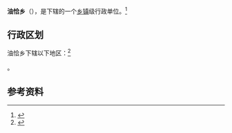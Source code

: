 {{中国乡级行政区|54/24/21/201/000}}

'''油恰乡'''（{{bo|z=ཡོས་ཕྱག་|w=yos phyag}}），是{{PRC admin/fullname|54/24/21/201/000|3}}下辖的一个[[乡镇|乡镇]]级行政单位。<ref>{{PRC admin/ref sgc|{{PRC admin/parent|54/24/21/201/000}}}}</ref>

== 行政区划 ==

油恰乡下辖以下地区：<ref>{{PRC admin/ref sgc|54/24/21/201/000}}</ref>

{{PRC admin/children|54/24/21/201/000}}。

== 参考资料 ==

{{reflist}}

{{行政区划小作品}}
{{PRC admin/navcat|54/24/21/201/000}}